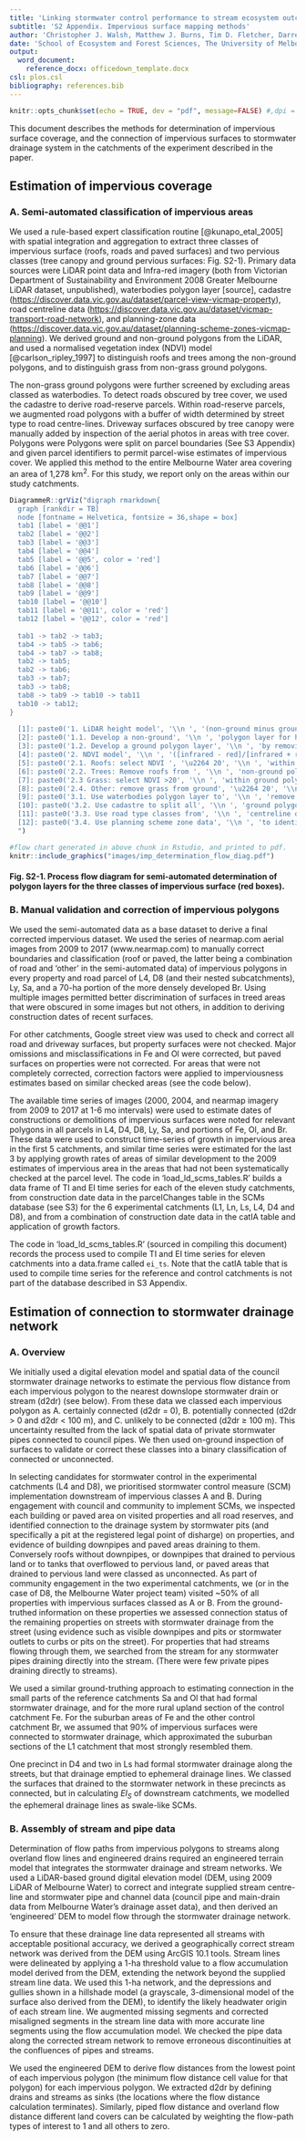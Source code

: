 ```yaml
---
title: 'Linking stormwater control performance to stream ecosystem outcomes: incorporating a performance metric into effective imperviousness'
subtitle: 'S2 Appendix. Impervious surface mapping methods'
author: 'Christopher J. Walsh, Matthew J. Burns, Tim D. Fletcher, Darren G. Bos, Peter Poelsma, Joshphar Kunapo and Sam J. Imberger'
date: 'School of Ecosystem and Forest Sciences, The University of Melbourne, 500 Yarra Boulevard, Burnley Victoria 3121, Australia '
output: 
  word_document:
    reference_docx: officedown_template.docx
csl: plos.csl
bibliography: references.bib
---
```


```r
knitr::opts_chunk$set(echo = TRUE, dev = "pdf", message=FALSE) #,dpi = 200 
```

This document describes the methods for determination of impervious surface coverage, and the connection of impervious surfaces to stormwater drainage system in the catchments of the experiment described in the paper.

## Estimation of impervious coverage

### A. Semi-automated classification of impervious areas

We used a rule-based expert classification routine [@kunapo_etal_2005] with spatial integration and aggregation to extract three classes of impervious surface (roofs, roads and paved surfaces) and two pervious classes (tree canopy and ground pervious surfaces: Fig. S2-1). Primary data sources were LiDAR point data and Infra-red imagery (both from Victorian Department of Sustainability and Environment 2008 Greater Melbourne LiDAR dataset, unpublished), waterbodies polygon layer [source], cadastre (<https://discover.data.vic.gov.au/dataset/parcel-view-vicmap-property>), road centreline data (<https://discover.data.vic.gov.au/dataset/vicmap-transport-road-network>), and planning-zone data (<https://discover.data.vic.gov.au/dataset/planning-scheme-zones-vicmap-planning>). We derived ground and non-ground polygons from the LiDAR, and used a normalised vegetation index (NDVI) model [@carlson_ripley_1997] to distinguish roofs and trees among the non-ground polygons, and to distinguish grass from non-grass ground polygons.

The non-grass ground polygons were further screened by excluding areas classed as waterbodies. To detect roads obscured by tree cover, we used the cadastre to derive road-reserve parcels. Within road-reserve parcels, we augmented road polygons with a buffer of width determined by street type to road centre-lines. Driveway surfaces obscured by tree canopy were manually added by inspection of the aerial photos in areas with tree cover. Polygons were Polygons were split on parcel boundaries (See S3 Appendix) and given parcel identifiers to permit parcel-wise estimates of impervious cover. We applied this method to the entire Melbourne Water area covering an area of 1,278 km^2^. For this study, we report only on the areas within our study catchments.

```r
DiagrammeR::grViz("digraph rmarkdown{
  graph [rankdir = TB]
  node [fontname = Helvetica, fontsize = 36,shape = box]
  tab1 [label = '@@1']
  tab2 [label = '@@2']
  tab3 [label = '@@3']
  tab4 [label = '@@4']
  tab5 [label = '@@5', color = 'red']
  tab6 [label = '@@6']
  tab7 [label = '@@7']
  tab8 [label = '@@8']
  tab9 [label = '@@9']
  tab10 [label = '@@10']
  tab11 [label = '@@11', color = 'red']
  tab12 [label = '@@12', color = 'red']
  
  tab1 -> tab2 -> tab3;
  tab4 -> tab5 -> tab6;
  tab4 -> tab7 -> tab8;
  tab2 -> tab5;
  tab2 -> tab6;
  tab3 -> tab7;
  tab3 -> tab8;
  tab8 -> tab9 -> tab10 -> tab11 
  tab10 -> tab12;
}
  
  [1]: paste0('1. LiDAR height model', '\\n ', '(non-ground minus ground data)')
  [2]: paste0('1.1. Develop a non-ground', '\\n ', 'polygon layer for height >1.5 m')   
  [3]: paste0('1.2. Develop a ground polygon layer', '\\n ', 'by removing non-ground polygons', '\\n ','from the study area polygons')      
  [4]: paste0('2. NDVI model', '\\n ', '([infrared - red]/[infrared + red]) * 100')
  [5]: paste0('2.1. Roofs: select NDVI ', '\u2264 20', '\\n ', 'within non-ground polygon.', '\\n ', 'Perform QA and finalise roofs layer')   
  [6]: paste0('2.2. Trees: Remove roofs from ', '\\n ', 'non-ground polygons to form', '\\n ','a tree layer')      
  [7]: paste0('2.3 Grass: select NDVI >20', '\\n ', 'within ground polygon')
  [8]: paste0('2.4. Other: remove grass from ground', '\u2264 20', '\\n ', 'polygons to form other areas.', '\\n ', '(paving, bare soils, unsealed roads, water)') 
  [9]: paste0('3.1. Use waterbodies polygon layer to', '\\n ', 'remove waterbodies from other')
  [10]: paste0('3.2. Use cadastre to split all', '\\n ', 'ground polygons into road and property parcels')
  [11]: paste0('3.3. Use road type classes from', '\\n ', 'centreline data to separate unsealed', '\\n ', 'roads in road polygons to form roads layer')
  [12]: paste0('3.4. Use planning scheme zone data', '\\n ', 'to identify properties likely to have', '\\n ', 'paved ground surfaces, remove bare soil', '\\n ', 'from other to form paved impervious layer')
  ")
```

```r
#flow chart generated in above chunk in Rstudio, and printed to pdf.
knitr::include_graphics("images/imp_determination_flow_diag.pdf")
```

#### Fig. S2-1. Process flow diagram for semi-automated determination of polygon layers for the three classes of impervious surface (red boxes).

### B. Manual validation and correction of impervious polygons

We used the semi-automated data as a base dataset to derive a final corrected impervious dataset. We used the series of nearmap.com aerial images from 2009 to 2017 (www.nearmap.com) to manually correct boundaries and classification (roof or paved, the latter being a combination of road and 'other' in the semi-automated data) of impervious polygons in every property and road parcel of L4, D8 (and their nested subcatchments), Ly, Sa, and a 70-ha portion of the more densely developed Br. Using multiple images permitted better discrimination of surfaces in treed areas that were obscured in some images but not others, in addition to deriving construction dates of recent surfaces.

For other catchments, Google street view was used to check and correct all road and driveway surfaces, but property surfaces were not checked. Major omissions and misclassifications in Fe and Ol were corrected, but paved surfaces on properties were not corrected. For areas that were not completely corrected, correction factors were applied to imperviousness estimates based on similar checked areas (see the code below).

The available time series of images (2000, 2004, and nearmap imagery from 2009 to 2017 at 1-6 mo intervals) were used to estimate dates of constructions or demolitions of impervious surfaces were noted for relevant polygons in all parcels in L4, D4, D8, Ly, Sa, and portions of Fe, Ol, and Br. These data were used to construct time-series of growth in impervious area in the first 5 catchments, and similar time series were estimated for the last 3 by applying growth rates of areas of similar development to the 2009 estimates of impervious area in the areas that had not been systematically checked at the parcel level. The code in 'load_ld_scms_tables.R' builds a data frame of TI and EI time series for each of the eleven study catchments, from construction date data in the parcelChanges table in the SCMs database (see S3) for the 6 experimental catchments (L1, Ln, Ls, L4, D4 and D8), and from a combination of construction date data in the catIA table and application of growth factors.

The code in 'load_ld_scms_tables.R' (sourced in compiling this document) records the process used to compile TI and EI time series for eleven catchments into a data.frame called `ei_ts`. Note that the catIA table that is used to compile time series for the reference and control catchments is not part of the database described in S3 Appendix.

## Estimation of connection to stormwater drainage network

### A. Overview

We initially used a digital elevation model and spatial data of the council stormwater drainage networks to estimate the pervious flow distance from each impervious polygon to the nearest downslope stormwater drain or stream (d2dr) (see below). From these data we classed each impervious polygon as A. certainly connected (d2dr = 0), B. potentially connected (d2dr \> 0 and d2dr \< 100 m), and C. unlikely to be connected (d2dr $\ge$ 100 m). This uncertainty resulted from the lack of spatial data of private stormwater pipes connected to council pipes. We then used on-ground inspection of surfaces to validate or correct these classes into a binary classification of connected or unconnected.

In selecting candidates for stormwater control in the experimental catchments (L4 and D8), we prioritised stormwater control measure (SCM) implementation downstream of impervious classes A and B. During engagement with council and community to implement SCMs, we inspected each building or paved area on visited properties and all road reserves, and identified connection to the drainage system by stormwater pits (and specifically a pit at the registered legal point of disharge) on properties, and evidence of building downpipes and paved areas draining to them. Conversely roofs without downpipes, or downpipes that drained to pervious land or to tanks that overflowed to pervious land, or paved areas that drained to pervious land were classed as unconnected. As part of community engagement in the two experimental catchments, we (or in the case of D8, the Melbourne Water project team) visited \~50% of all properties with impervious surfaces classed as A or B. From the ground-truthed information on these properties we assessed connection status of the remaining properties on streets with stormwater drainage from the street (using evidence such as visible downpipes and pits or stormwater outlets to curbs or pits on the street). For properties that had streams flowing through them, we searched from the stream for any stormwater pipes draining directly into the stream. (There were few private pipes draining directly to streams).

We used a similar ground-truthing approach to estimating connection in the small parts of the reference catchments Sa and Ol that had formal stormwater drainage, and for the more rural upland section of the control catchment Fe. For the suburban areas of Fe and the other control catchment Br, we assumed that 90% of impervious surfaces were connected to stormwater drainage, which approximated the suburban sections of the L1 catchment that most strongly resembled them.

One precinct in D4 and two in Ls had formal stormwater drainage along the streets, but that drainage emptied to ephemeral drainage lines. We classed the surfaces that drained to the stormwater network in these precincts as connected, but in calculating *EI~S~* of downstream catchments, we modelled the ephemeral drainage lines as swale-like SCMs.

### B. Assembly of stream and pipe data

Determination of flow paths from impervious polygons to streams along overland flow lines and engineered drains required an engineered terrain model that integrates the stormwater drainage and stream networks. We used a LiDAR-based ground digital elevation model (DEM, using 2009 LiDAR of Melbourne Water) to correct and integrate supplied stream centre-line and stormwater pipe and channel data (council pipe and main-drain data from Melbourne Water's drainage asset data), and then derived an 'engineered' DEM to model flow through the stormwater drainage network.

To ensure that these drainage line data represented all streams with acceptable positional accuracy, we derived a geographically correct stream network was derived from the DEM using ArcGIS 10.1 tools. Stream lines were delineated by applying a 1-ha threshold value to a flow accumulation model derived from the DEM, extending the network beyond the supplied stream line data. We used this 1-ha network, and the depressions and gullies shown in a hillshade model (a grayscale, 3-dimensional model of the surface also derived from the DEM), to identify the likely headwater origin of each stream line. We augmented missing segments and corrected misaligned segments in the stream line data with more accurate line segments using the flow accumulation model. We checked the pipe data along the corrected stream network to remove erroneous discontinuities at the confluences of pipes and streams.

We used the engineered DEM to derive flow distances from the lowest point of each impervious polygon (the minimum flow distance cell value for that polygon) for each impervious polygon. We extracted d2dr by defining drains and streams as sinks (the locations where the flow distance calculation terminates). Similarly, piped flow distance and overland flow distance different land covers can be calculated by weighting the flow-path types of interest to 1 and all others to zero.

